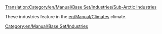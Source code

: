 [[Translation:Category/en/Manual/Base Set/Industries/Sub-Arctic Industries]]

These industries feature in the [[en/Manual/Climates]] climate.

[[Category:en/Manual/Base Set/Industries]]